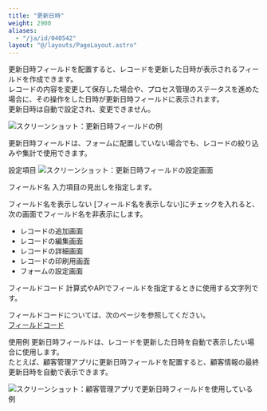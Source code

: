 ```yaml
---
title: "更新日時"
weight: 2900
aliases:
  - "/ja/id/040542"
layout: "@/layouts/PageLayout.astro"
---
```




更新日時フィールドを配置すると、レコードを更新した日時が表示されるフィールドを作成できます。  
レコードの内容を変更して保存した場合や、プロセス管理のステータスを進めた場合に、その操作をした日時が更新日時フィールドに表示されます。  
更新日時は自動で設定され、変更できません。

<Img src="/k/kintone/img-ja/updated_datetime_01.png" alt="スクリーンショット：更新日時フィールドの例" />

<Note>

更新日時フィールドは、フォームに配置していない場合でも、レコードの絞り込みや集計で使用できます。

</Note>

<Heading id="form_parts_updated_datetime_20">設定項目</Heading>
<Img src="/k/kintone/img-ja/updated_datetime_03.png" alt="スクリーンショット：更新日時フィールドの設定画面" />

<Heading level={3} id="form_parts_updated_datetime_2010">フィールド名</Heading>
入力項目の見出しを指定します。

<Heading level={3} id="form_parts_updated_datetime_2020">フィールド名を表示しない</Heading>
[フィールド名を表示しない]にチェックを入れると、次の画面でフィールド名を非表示にします。

* レコードの追加画面
* レコードの編集画面
* レコードの詳細画面
* レコードの印刷用画面
* フォームの設定画面

<Heading level={3} id="form_parts_updated_datetime_2030">フィールドコード</Heading>
計算式やAPIでフィールドを指定するときに使用する文字列です。

<Note>

フィールドコードについては、次のページを参照してください。  
[フィールドコード](/k/ja/id/040504.html)

</Note>

<Heading id="form_parts_updated_datetime_10">使用例</Heading>
更新日時フィールドは、レコードを更新した日時を自動で表示したい場合に使用します。  
たとえば、顧客管理アプリに更新日時フィールドを配置すると、顧客情報の最終更新日時を自動で表示できます。

<Img src="/k/kintone/img-ja/updated_datetime_02.png" alt="スクリーンショット：顧客管理アプリで更新日時フィールドを使用している例" />
